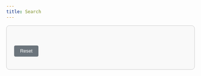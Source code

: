 ```yaml
---
title: Search
---
```


<style>
   #decision-tree {
      font-family: Arial, sans-serif;
      max-width: 600px;
      margin: 0 auto;
      padding: 20px;
      border: 1px solid #ccc;
      border-radius: 8px;
      background-color: #f9f9f9;
   }

   #question {
      margin-bottom: 20px;
      font-size: 1.2em;
      color: #333;
   }

   .option-button {
      display: block;
      width: 100%;
      padding: 10px;
      margin: 5px 0;
      font-size: 1em;
      color: #fff;
      background-color: #007bff;
      border: none;
      border-radius: 4px;
      cursor: pointer;
   }

   .option-button:hover {
      background-color: #0056b3;
   }

   #back-button, #reset-button {
      margin-top: 10px;
      padding: 8px 16px;
      font-size: 0.9em;
      color: #fff;
      background-color: #6c757d;
      border: none;
      border-radius: 4px;
      cursor: pointer;
   }

   #back-button:hover, #reset-button:hover {
      background-color: #5a6268;
   }
</style>

<div id="decision-tree">
  <h2 id="question"></h2>
  <div id="options"></div>
  <button id="back-button" style="display: none;">Back</button>
  <button id="reset-button">Reset</button>
</div>



<script type="module" src="./script/tree.js"></script>
